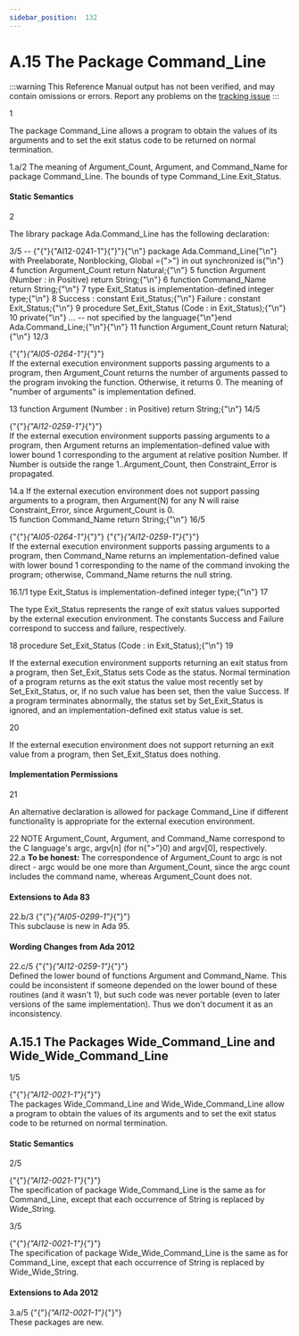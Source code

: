 ```yaml
---
sidebar_position:  132
---
```


# A.15 The Package Command_Line

:::warning
This Reference Manual output has not been verified,
and may contain omissions or errors.
Report any problems on the [tracking issue](https://github.com/ada-lang-io/ada-lang-io/issues/20)
:::


<AnnotatedOnly>
<MarginText>
1
</MarginText>
</AnnotatedOnly>
<p>The package Command_Line allows a program to obtain the values of its arguments and to set the exit status code to be returned on normal termination. <br /></p>

<AnnotatedOnly>
<MarginText>
1.a/2
</MarginText>
</AnnotatedOnly>
<Admonition type="aarm" aarm="implementation-defined" title="Implementation defined: ">
<strong></strong>The meaning of Argument_Count, Argument, and Command_Name for package Command_Line. The bounds of type Command_Line.Exit_Status.<br /></Admonition>


#### Static Semantics

<AnnotatedOnly>
<MarginText>
2
</MarginText>
</AnnotatedOnly>
<p>The library package Ada.Command_Line has the following declaration: <br /></p>

<AnnotatedOnly>
<MarginText>
3/5
</MarginText>
</AnnotatedOnly>
<CodeBlock language="ada">
--  {"{"}{"AI12-0241-1"}{"}"}{"\n"} package Ada.Command_Line{"\n"}  with Preelaborate, Nonblocking, Global ={">"} in out synchronized is{"\n"}
<AnnotatedOnly>
<MarginText>
4
</MarginText>
</AnnotatedOnly>
  function Argument_Count return Natural;{"\n"}
<AnnotatedOnly>
<MarginText>
5
</MarginText>
</AnnotatedOnly>
  function Argument (Number : in Positive) return String;{"\n"}
<AnnotatedOnly>
<MarginText>
6
</MarginText>
</AnnotatedOnly>
  function Command_Name return String;{"\n"}
<AnnotatedOnly>
<MarginText>
7
</MarginText>
</AnnotatedOnly>
  type Exit_Status is implementation-defined integer type;{"\n"}
<AnnotatedOnly>
<MarginText>
8
</MarginText>
</AnnotatedOnly>
  Success : constant Exit_Status;{"\n"}  Failure : constant Exit_Status;{"\n"}
<AnnotatedOnly>
<MarginText>
9
</MarginText>
</AnnotatedOnly>
  procedure Set_Exit_Status (Code : in Exit_Status);{"\n"}
<AnnotatedOnly>
<MarginText>
10
</MarginText>
</AnnotatedOnly>
private{"\n"}  ... -- not specified by the language{"\n"}end Ada.Command_Line;{"\n"}{"\n"}
<AnnotatedOnly>
<MarginText>
11
</MarginText>
</AnnotatedOnly>
function Argument_Count return Natural;{"\n"}
<AnnotatedOnly>
<MarginText>
12/3
</MarginText>
</AnnotatedOnly>

</CodeBlock>
<p>{"{"}<em>{"AI05-0264-1"}</em>{"}"} <br />If the external execution environment supports passing arguments to a program, then Argument_Count returns the number of arguments passed to the program invoking the function. Otherwise, it returns 0. The meaning of "number of arguments" is implementation defined.<br /></p>

<AnnotatedOnly>
<MarginText>
13
</MarginText>
</AnnotatedOnly>
<CodeBlock language="ada">
function Argument (Number : in Positive) return String;{"\n"}
<AnnotatedOnly>
<MarginText>
14/5
</MarginText>
</AnnotatedOnly>

</CodeBlock>
<p>{"{"}<em>{"AI12-0259-1"}</em>{"}"} <br />If the external execution environment supports passing arguments to a program, then Argument returns an implementation-defined value with lower bound 1 corresponding to the argument at relative position Number. If Number is outside the range 1..Argument_Count, then Constraint_Error is propagated. <br /></p>

<AnnotatedOnly>
<MarginText>
14.a
</MarginText>
</AnnotatedOnly>
<Admonition type="aarm" aarm="ramification" title="Ramification: ">
<strong></strong>If the external execution environment does not support passing arguments to a program, then Argument(N) for any N will raise Constraint_Error, since Argument_Count is 0.<br /></Admonition>

<AnnotatedOnly>
<MarginText>
15
</MarginText>
</AnnotatedOnly>
<CodeBlock language="ada">
function Command_Name return String;{"\n"}
<AnnotatedOnly>
<MarginText>
16/5
</MarginText>
</AnnotatedOnly>

</CodeBlock>
<p>{"{"}<em>{"AI05-0264-1"}</em>{"}"} {"{"}<em>{"AI12-0259-1"}</em>{"}"} <br />If the external execution environment supports passing arguments to a program, then Command_Name returns an implementation-defined value with lower bound 1 corresponding to the name of the command invoking the program; otherwise, Command_Name returns the null string.<br /></p>

<AnnotatedOnly>
<MarginText>
16.1/1
</MarginText>
</AnnotatedOnly>
<CodeBlock language="ada">
type Exit_Status is implementation-defined integer type;{"\n"}
<AnnotatedOnly>
<MarginText>
17
</MarginText>
</AnnotatedOnly>

</CodeBlock>
<p>The type Exit_Status represents the range of exit status values supported by the external execution environment. The constants Success and Failure correspond to success and failure, respectively.<br /></p>

<AnnotatedOnly>
<MarginText>
18
</MarginText>
</AnnotatedOnly>
<CodeBlock language="ada">
procedure Set_Exit_Status (Code : in Exit_Status);{"\n"}
<AnnotatedOnly>
<MarginText>
19
</MarginText>
</AnnotatedOnly>

</CodeBlock>
<p>If the external execution environment supports returning an exit status from a program, then Set_Exit_Status sets Code as the status. Normal termination of a program returns as the exit status the value most recently set by Set_Exit_Status, or, if no such value has been set, then the value Success. If a program terminates abnormally, the status set by Set_Exit_Status is ignored, and an implementation-defined exit status value is set.<br /></p>

<AnnotatedOnly>
<MarginText>
20
</MarginText>
</AnnotatedOnly>
<p>If the external execution environment does not support returning an exit value from a program, then Set_Exit_Status does nothing. <br /></p>


#### Implementation Permissions

<AnnotatedOnly>
<MarginText>
21
</MarginText>
</AnnotatedOnly>
<p>An alternative declaration is allowed for package Command_Line if different functionality is appropriate for the external execution environment. <br /></p>

<AnnotatedOnly>
<MarginText>
22
</MarginText>
</AnnotatedOnly>
<Admonition type="aarm" aarm="note" title="Note: ">
NOTE   Argument_Count, Argument, and Command_Name correspond to the C language's argc, argv[n] (for n{">"}0) and argv[0], respectively. <br /></Admonition>

<AnnotatedOnly>
<MarginText>
22.a
</MarginText>
</AnnotatedOnly>
<Admonition type="aarm" aarm="note" title="Note: ">
<strong>To be honest: </strong>The correspondence of Argument_Count to argc is not direct - argc would be one more than Argument_Count, since the argc count includes the command name, whereas Argument_Count does not. <br /></Admonition>


#### Extensions to Ada 83

<AnnotatedOnly>
<MarginText>
22.b/3
</MarginText>
</AnnotatedOnly>
<Admonition type="aarm" aarm="note" title="Note: ">
{"{"}<em>{"AI05-0299-1"}</em>{"}"} <br />This subclause is new in Ada 95. <br /></Admonition>


#### Wording Changes from Ada 2012

<AnnotatedOnly>
<MarginText>
22.c/5
</MarginText>
</AnnotatedOnly>
<Admonition type="aarm" aarm="correction" title="Correction:">
{"{"}<em>{"AI12-0259-1"}</em>{"}"} <strong><br /></strong> Defined the lower bound of functions Argument and Command_Name. This could be inconsistent if someone depended on the lower bound of these routines (and it wasn't 1), but such code was never portable (even to later versions of the same implementation). Thus we don't document it as an inconsistency. <br /></Admonition>

<a id="Subclause_A.15.1"></a>

## A.15.1  The Packages Wide_Command_Line and Wide_Wide_Command_Line

<AnnotatedOnly>
<MarginText>
1/5
</MarginText>
</AnnotatedOnly>
<p>{"{"}<em>{"AI12-0021-1"}</em>{"}"} <br />The packages Wide_Command_Line and Wide_Wide_Command_Line allow a program to obtain the values of its arguments and to set the exit status code to be returned on normal termination. <br /></p>


#### Static Semantics

<AnnotatedOnly>
<MarginText>
2/5
</MarginText>
</AnnotatedOnly>
<p>{"{"}<em>{"AI12-0021-1"}</em>{"}"} <br />The specification of package Wide_Command_Line is the same as for Command_Line, except that each occurrence of String is replaced by Wide_String.<br /></p>

<AnnotatedOnly>
<MarginText>
3/5
</MarginText>
</AnnotatedOnly>
<p>{"{"}<em>{"AI12-0021-1"}</em>{"}"} <br />The specification of package Wide_Wide_Command_Line is the same as for Command_Line, except that each occurrence of String is replaced by Wide_Wide_String.<br /></p>


#### Extensions to Ada 2012

<AnnotatedOnly>
<MarginText>
3.a/5
</MarginText>
</AnnotatedOnly>
<Admonition type="aarm" aarm="note" title="Note: ">
{"{"}<em>{"AI12-0021-1"}</em>{"}"} <br />These packages are new. <br /></Admonition>

